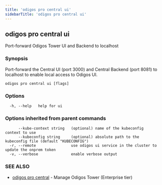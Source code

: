 ```yaml
---
title: 'odigos pro central ui'
sidebarTitle: 'odigos pro central ui'
---
```


## odigos pro central ui

Port-forward Odigos Tower UI and Backend to localhost

### Synopsis

Port-forward the Central UI (port 3000) and Central Backend (port 8081) to localhost to enable local access to Odigos UI.

```
odigos pro central ui [flags]
```

### Options

```
  -h, --help   help for ui
```

### Options inherited from parent commands

```
      --kube-context string   (optional) name of the kubeconfig context to use
      --kubeconfig string     (optional) absolute path to the kubeconfig file (default "KUBECONFIG")
  -r, --remote                use odigos ui service in the cluster to update the onprem token
  -v, --verbose               enable verbose output
```

### SEE ALSO

- [odigos pro central](/cli/odigos_pro_central) - Manage Odigos Tower (Enterprise tier)
